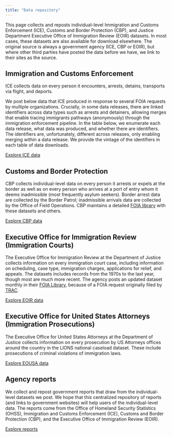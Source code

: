 ```yaml
---
title: "Data repository"
---
```


This page collects and reposts individual-level Immigration and Customs Enforcement (ICE), Customs and Border Protection (CBP), and Justice Department Executive Office of Immigration Review (EOIR) datasets. In most cases, these datasets are also available for download elsewhere. The original source is always a government agency (ICE, CBP or EOIR), but where other third parties have posted the data before we have, we link to their sites as the source.


## Immigration and Customs Enforcement

ICE collects data on every person it encounters, arrests, detains, transports via flight, and deports. 

We post below data that ICE produced in response to several FOIA requests by multiple organizations. Crucially, in some data releases, there are linked identifiers across data types such as arrests and detainers, allowing merges that enable tracing immigrants pathways (anonymously) through the immigration enforcement pipeline. In the table below, we enumerate each data release, what data was produced, and whether there are identifiers. The identifiers are, unfortunately, different across releases, only enabling merging within a data release. We provide the vintage of the identifiers in each table of data downloads.

[Explore ICE data](/data/ice.html){.btn-action-primary .btn-action .btn .btn-outline-primary .btn-lg role="button"} 


## Customs and Border Protection

CBP collects individual-level data on every person it arrests or expels at the border as well as on every person who arrives at a port of entry whom it deems inadmissible (most frequently asylum seekers). Border arrest data are collected by the Border Patrol; inadmissible arrivals data are collected by the Office of Field Operations. CBP maintains a detailed [FOIA library](https://www.cbp.gov/newsroom/accountability-and-transparency/foia-reading-room) with these datasets and others.

[Explore CBP data](/data/cbp.html){.btn-action-primary .btn-action .btn .btn-outline-primary .btn-lg role="button"} 

## Executive Office for Immigration Review<br>(Immigration Courts)

The Executive Office for Immigration Review at the Department of Justice collects information on every immigration court case, including information on scheduling, case type, immigration charges, applications for relief, and appeals. The datasets includes records from the 1970s to the last year, though most are much more recent. The agency posts an updated dataset monthly in their [FOIA Library](https://www.justice.gov/eoir/foia-library-0), because of a FOIA request originally filed by [TRAC](https://tracreports.org). 

[Explore EOIR data](/data/eoir.html){.btn-action-primary .btn-action .btn .btn-outline-primary .btn-lg role="button"} 

## Executive Office for United States Attorneys<br>(Immigration Prosecutions)

The Executive Office for United States Attorneys at the Department of Justice collects information on every prosecution by US Attorneys offices around the country in the LIONS national caseload dataset. These include prosecutions of criminal violations of immigration laws. 

[Explore EOUSA data](/data/eousa.html){.btn-action-primary .btn-action .btn .btn-outline-primary .btn-lg role="button"} 

## Agency reports 

We collect and repost government reports that draw from the individual-level datasets we post. We hope that this centralized repository of reports (and links to government websites) will help users of the individual-level data. The reports come from the Office of Homeland Security Statistics (OHSS), Immigration and Customs Enforcement (ICE), Customs and Border Protection (CBP), and the Executive Office of Immigration Review (EOIR). 

[Explore reports](/data/reports.html){.btn-action-primary .btn-action .btn .btn-outline-primary .btn-lg role="button"} 

